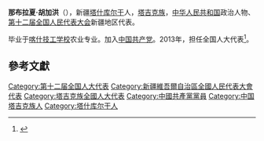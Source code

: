 '''那布拉夏·胡加洪'''（{{bd|1964年||}}），新疆[[塔什库尔干|塔什库尔干]]人，[[塔吉克族|塔吉克族]]，[[中华人民共和国|中华人民共和国]]政治人物、[[第十二届全国人民代表大会|第十二届全国人民代表大会]]新疆地区代表。

毕业于[[喀什技工学校|喀什技工学校]]农业专业。加入[[中国共产党|中国共产党]]。2013年，担任全国人大代表<ref>{{cite news|title=全国人大代表信息-那布拉夏·胡加洪|url= http://210.82.31.1:8084/delegate/viewDelegate.action?dbid=122617|accessdate=2013-04-05|newspaper=全国人大网|archive-url=https://web.archive.org/web/20160306051951/http://www.npc.gov.cn/delegate/viewDelegate.action?dbid=122617|archive-date=2016-03-06|dead-url=yes}}</ref>。

==參考文獻==
{{Reflist|2}}
{{中国政治人物小作品}}
{{DEFAULTSORT:H胡}}
[[Category:第十二届全国人大代表|Category:第十二届全国人大代表]]
[[Category:新疆維吾爾自治區全國人民代表大會代表|Category:新疆維吾爾自治區全國人民代表大會代表]]
[[Category:塔吉克族全國人大代表|Category:塔吉克族全國人大代表]]
[[Category:中國共產黨黨員|Category:中國共產黨黨員]]
[[Category:中国塔吉克族人|Category:中国塔吉克族人]]
[[Category:塔什库尔干人|Category:塔什库尔干人]]